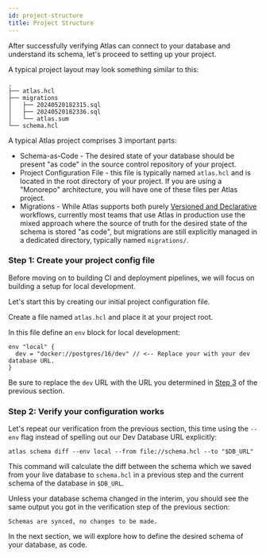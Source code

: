 ```yaml
---
id: project-structure
title: Project Structure
---
```

After successfully verifying Atlas can connect to your database and understand its schema, let's proceed
to setting up your project.


A typical project layout may look something similar to this:

```text
.
├── atlas.hcl
├── migrations
│   ├── 20240520182315.sql
│   ├── 20240520182336.sql
│   └── atlas.sum
└── schema.hcl
```

A typical Atlas project comprises 3 important parts:

* Schema-as-Code - The desired state of your database should be present "as code" in the source control repository of
  your project.
* Project Configuration File - this file is typically named `atlas.hcl` and is located in the root directory
  of your project. If you are using a "Monorepo" architecture, you will have one of these files per Atlas project.
* Migrations - While Atlas supports both purely [Versioned and Declarative](/concepts/declarative-vs-versioned) workflows, currently most teams
  that use Atlas in production use the mixed approach where the source of truth for the desired state of the schema
  is stored "as code", but migrations are still explicitly managed in a dedicated directory, typically named `migrations/`.

### Step 1: Create your project config file

Before moving on to building CI and deployment pipelines, we will focus on building a setup for local development.

Let's start this by creating our initial project configuration file.

Create a file named `atlas.hcl` and place it at your project root.

In this file define an `env` block for local development:

```hcl
env "local" {
  dev = "docker://postgres/16/dev" // <-- Replace your with your dev database URL.
}
```

Be sure to replace the `dev` URL with the URL you determined in [Step 3](verify-atlas#step-3-determine-your-dev-database-url)
of the previous section.

### Step 2: Verify your configuration works

Let's repeat our verification from the previous section, this time using the `--env` flag instead of spelling out
our Dev Database URL explicitly:

```shell
atlas schema diff --env local --from file://schema.hcl --to "$DB_URL"
```

This command will calculate the diff between the schema which we saved from your live database to `schema.hcl` in
a previous step and the current schema of the database in `$DB_URL`.

Unless your database schema changed in the interim, you should see the same output you got in the verification step
of the previous section:

```
Schemas are synced, no changes to be made.
```

In the next section, we will explore how to define the desired schema of your database, as code.
